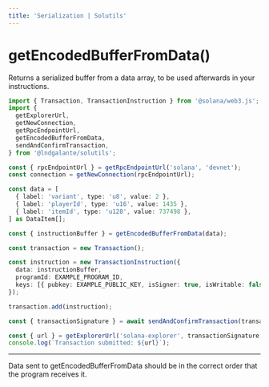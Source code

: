 ```yaml
---
title: 'Serialization | Solutils'
---
```



# getEncodedBufferFromData()

Returns a serialized buffer from a data array, to be used afterwards in your instructions.

```typescript
import { Transaction, TransactionInstruction } from '@solana/web3.js';
import {
  getExplorerUrl,
  getNewConnection,
  getRpcEndpointUrl,
  getEncodedBufferFromData,
  sendAndConfirmTransaction,
} from '@lndgalante/solutils';

const { rpcEndpointUrl } = getRpcEndpointUrl('solana', 'devnet');
const connection = getNewConnection(rpcEndpointUrl);

const data = [
  { label: 'variant', type: 'u8', value: 2 },
  { label: 'playerId', type: 'u16', value: 1435 },
  { label: 'itemId', type: 'u128', value: 737498 },
] as DataItem[];

const { instructionBuffer } = getEncodedBufferFromData(data);

const transaction = new Transaction();

const instruction = new TransactionInstruction({
  data: instructionBuffer,
  programId: EXAMPLE_PROGRAM_ID,
  keys: [{ pubkey: EXAMPLE_PUBLIC_KEY, isSigner: true, isWritable: false }],
});

transaction.add(instruction);

const { transactionSignature } = await sendAndConfirmTransaction(transaction);

const { url } = getExplorerUrl('solana-explorer', transactionSignature, 'devnet');
console.log(`Transaction submitted: ${url}`);
```

---

<Callout type='warning' emoji='⚠️'>
  Data sent to getEncodedBufferFromData should be in the correct order that the program receives it.
</Callout>
